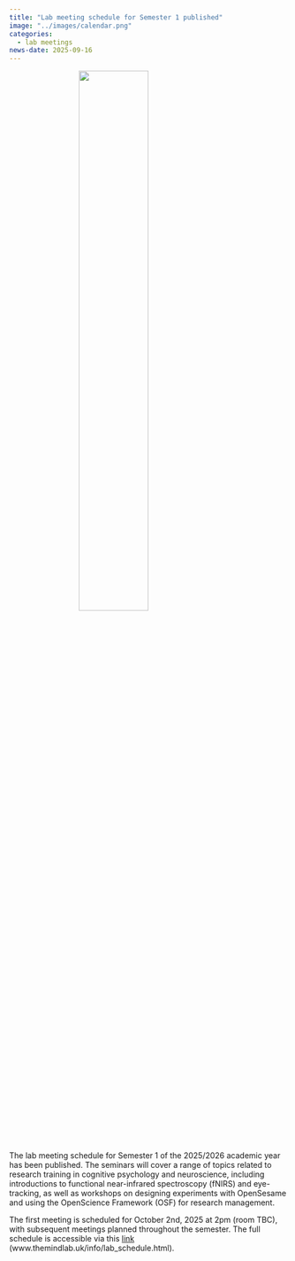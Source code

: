 ```yaml
---
title: "Lab meeting schedule for Semester 1 published"
image: "../images/calendar.png"
categories:
  - lab meetings
news-date: 2025-09-16
---
```


![](../images/calendar.png){style="display: block; margin: 0 auto; width:50%" }
The lab meeting schedule for Semester 1 of the 2025/2026 academic year has been published. The seminars will cover a range of topics related to research training in cognitive psychology and neuroscience, including introductions to functional near-infrared spectroscopy (fNIRS) and eye-tracking, as well as workshops on designing experiments with OpenSesame and using the OpenScience Framework (OSF) for research management.

The first meeting is scheduled for October 2nd, 2025 at 2pm (room TBC), with subsequent meetings planned throughout the semester. The full schedule is accessible via this [link](../info/lab_schedule.html) (www.themindlab.uk/info/lab_schedule.html).